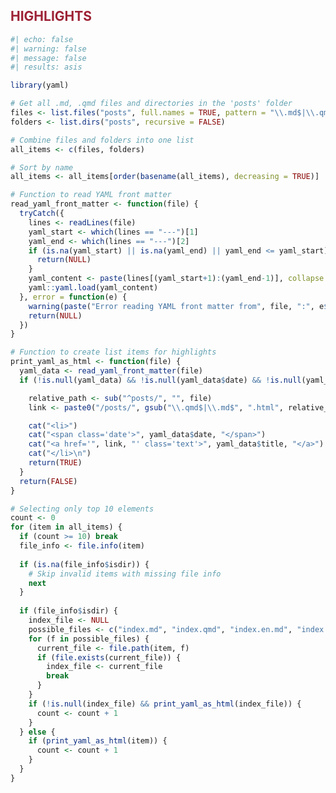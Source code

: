 <h2 style="color: #9d2235;">HIGHLIGHTS</h2>

<div class="highlights-container">
<ul>
```r
#| echo: false
#| warning: false
#| message: false
#| results: asis

library(yaml)

# Get all .md, .qmd files and directories in the 'posts' folder
files <- list.files("posts", full.names = TRUE, pattern = "\\.md$|\\.qmd$", include.dirs = TRUE)
folders <- list.dirs("posts", recursive = FALSE)

# Combine files and folders into one list
all_items <- c(files, folders)

# Sort by name
all_items <- all_items[order(basename(all_items), decreasing = TRUE)]

# Function to read YAML front matter
read_yaml_front_matter <- function(file) {
  tryCatch({
    lines <- readLines(file)
    yaml_start <- which(lines == "---")[1]
    yaml_end <- which(lines == "---")[2]
    if (is.na(yaml_start) || is.na(yaml_end) || yaml_end <= yaml_start) {
      return(NULL)
    }
    yaml_content <- paste(lines[(yaml_start+1):(yaml_end-1)], collapse = "\n")
    yaml::yaml.load(yaml_content)
  }, error = function(e) {
    warning(paste("Error reading YAML front matter from", file, ":", e$message))
    return(NULL)
  })
}

# Function to create list items for highlights
print_yaml_as_html <- function(file) {
  yaml_data <- read_yaml_front_matter(file)
  if (!is.null(yaml_data) && !is.null(yaml_data$date) && !is.null(yaml_data$title)) {

    relative_path <- sub("^posts/", "", file)
    link <- paste0("/posts/", gsub("\\.qmd$|\\.md$", ".html", relative_path))

    cat("<li>")
    cat("<span class='date'>", yaml_data$date, "</span>")
    cat("<a href='", link, "' class='text'>", yaml_data$title, "</a>")
    cat("</li>\n")
    return(TRUE)
  }
  return(FALSE)
}

# Selecting only top 10 elements
count <- 0
for (item in all_items) {
  if (count >= 10) break
  file_info <- file.info(item)
  
  if (is.na(file_info$isdir)) {
    # Skip invalid items with missing file info
    next
  }
  
  if (file_info$isdir) {
    index_file <- NULL
    possible_files <- c("index.md", "index.qmd", "index.en.md", "index.en.qmd")
    for (f in possible_files) {
      current_file <- file.path(item, f)
      if (file.exists(current_file)) {
        index_file <- current_file
        break
      }
    }
    if (!is.null(index_file) && print_yaml_as_html(index_file)) {
      count <- count + 1
    }
  } else {
    if (print_yaml_as_html(item)) {
      count <- count + 1
    }
  }
}
```
</ul>
</div>

 <style>

    .highlights-container ul {
      list-style-type: none;
      padding: 0;
    }

    .highlights-container li {
      margin-bottom: 5px;
      padding-bottom: 10px;
      border-bottom: 1px solid #e5e5e5;
    }

    .highlights-container .date {
      color: #555;
      font-size: 14px;
      font-weight: bold;
      display: block;
      margin-bottom: 2px;
    }

    .highlights-container .text {
      font-size: 16px;
      color: #333;
      line-height: 1.4;
    }

    /* Remove bottom border for the last item */
    .highlights-container li:last-child {
      border-bottom: none; 
    }

    .text {
      text-decoration: none;
      color: #006BA6FF !important;
    }

    .text:hover {
      color: blue !important;
    }
  </style>